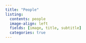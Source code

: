 ```yaml
---
title: "People"
listing: 
  contents: people
  image-align: left
  fields: [image, title, subtitle]
  categories: true
---
```

